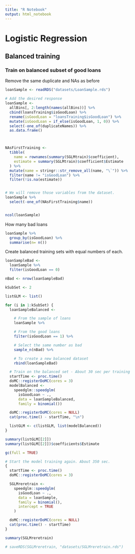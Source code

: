```yaml
---
title: "R Notebook"
output: html_notebook
---
```


# Logistic Regression

## Balanced training

### Train on balanced subset of good loans

Remove the same duplicate and NAs as before

```r

loanSample <- readRDS("datasets/LoanSample.rds")

# Add the desired response
loanSample <-
  allBins[, 2:length(names(allBins))] %>%
  cbind(loansTraining$isGoodLoan) %>%
  rename(isGoodLoan = "loansTraining$isGoodLoan") %>%
  mutate(isGoodLoan = if_else(isGoodLoan, 1, 0)) %>%
  select(-one_of(duplicateNames)) %>%
  as.data.frame()



NAsFirstTraining <-
  tibble(
    name = rownames(summary(SGLMtrain)$coefficient),
    estimate = summary(SGLMtrain)$coefficient$Estimate
  ) %>%
  mutate(name = stringr::str_remove_all(name, "\`")) %>%
  filter(name != "isGoodLoan") %>%
  filter(!is.na(estimate))


# We will remove those variables from the dataset.
loanSample %>%
  select(-one_of(NAsFirstTraining$name))


ncol(loanSample)

```

How many bad loans


```r
loanSample %>%
  group_by(isGoodLoan) %>%
  summarise(n= n())

```

Create balanced training sets with equal numbers of each.

```r
loanSampleBad <-
  loanSample %>%
  filter(isGoodLoan == 0)

nBad <- nrow(loanSampleBad)

kSubSet <- 2

listGLM <- list()

for (i in 1:kSubSet) {
  loanSampleBalanced <-

    # From the sample of loans
    loanSample %>%

    # From the good loans
    filter(isGoodLoan == 1) %>%

    # Select the same number as bad
    sample_n(nBad) %>%

    # To create a new balanced dataset
    rbind(loanSampleBad)

  # Train on the balanced set - About 30 sec per training
  startTime <- proc.time()
  doMC::registerDoMC(cores = 3)
  modelBalanced <-
    speedglm::speedglm(
      isGoodLoan ~ .,
      data = loanSampleBalanced,
      family = binomial())

  doMC::registerDoMC(cores = NULL)
  cat(proc.time() - startTime, "\n")

  listGLM <- c(listGLM, list(modelBalanced))
}


```

```r
summary(listGLM[[2]])
summary(listGLM[[2]])$coefficients$Estimate
```



```r
gc(full = TRUE)

# Start the model training again. About 350 sec.
{
  startTime <- proc.time()
  doMC::registerDoMC(cores = 3)

  SGLMreretrain <-
    speedglm::speedglm(
      isGoodLoan ~ .,
      data = loanSample,
      family = binomial(),
      intercept = TRUE
    )

  doMC::registerDoMC(cores = NULL)
  cat(proc.time() - startTime)
}

summary(SGLMreretrain)

# saveRDS(SGLMreretrain, "datasets/SGLMreretrain.rds")

```



